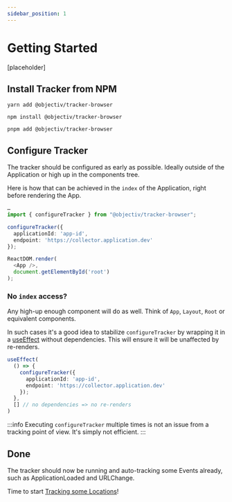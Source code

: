 ```yaml
---
sidebar_position: 1
---
```




# Getting Started

[placeholder]

## Install Tracker from NPM

<Tabs>
  <TabItem value="yarn" label="yarn" default>

    yarn add @objectiv/tracker-browser

  </TabItem>

  <TabItem value="npm" label="npm">

    npm install @objectiv/tracker-browser

  </TabItem>

  <TabItem value="pnpm" label="pnpm">

    pnpm add @objectiv/tracker-browser

  </TabItem>
</Tabs>

## Configure Tracker

The tracker should be configured as early as possible. Ideally outside of the Application or high up in the components tree.

Here is how that can be achieved in the `index` of the Application, right before rendering the App.

```typescript
…
import { configureTracker } from "@objectiv/tracker-browser";

configureTracker({
  applicationId: 'app-id',
  endpoint: 'https://collector.application.dev'
});

ReactDOM.render(
  <App />,
  document.getElementById('root')
);
```

### No `index` access?
Any high-up enough component will do as well. Think of `App`, `Layout`, `Root` or equivalent components.

In such cases it's a good idea to stabilize `configureTracker` by wrapping it in a [useEffect](https://reactjs.org/docs/hooks-effect.html#tip-optimizing-performance-by-skipping-effects) without dependencies. This will ensure it will be unaffected by re-renders.


```typescript
useEffect(
  () => {
    configureTracker({
      applicationId: 'app-id',
      endpoint: 'https://collector.application.dev'
    });
  },
  [] // no dependencies => no re-renders
)
```


:::info
Executing `configureTracker` multiple times is not an issue from a tracking point of view. It's simply not efficient.
:::


## Done
The tracker should now be running and auto-tracking some Events already, such as ApplicationLoaded and URLChange.

Time to start [Tracking some Locations](/tracking/how-to-guides/tracking-locations.mdx)!
